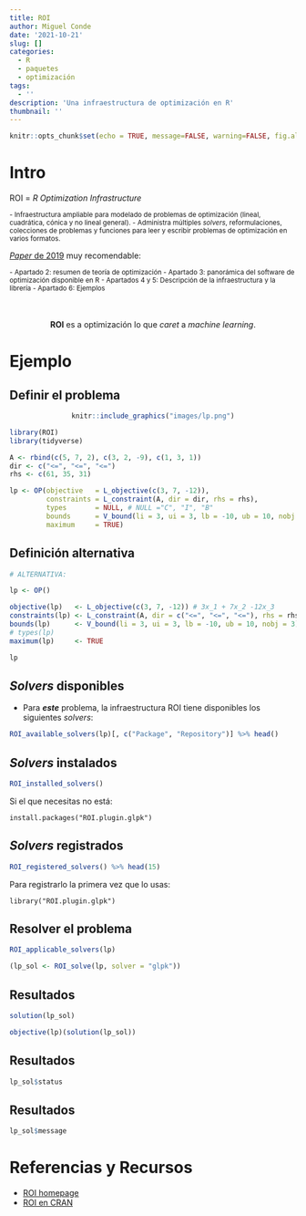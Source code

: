 ```yaml
---
title: ROI
author: Miguel Conde
date: '2021-10-21'
slug: []
categories:
  - R
  - paquetes
  - optimización
tags:
  - ''
description: 'Una infraestructura de optimización en R'
thumbnail: ''
---
```


```r
knitr::opts_chunk$set(echo = TRUE, message=FALSE, warning=FALSE, fig.align='center')
```

# Intro


ROI = *R Optimization Infrastructure*

<small>
- Infraestructura ampliable para modelado de problemas de optimización (lineal,
  cuadrática, cónica y no lineal general).
- Administra múltiples *solvers*, reformulaciones, colecciones de problemas y 
  funciones para leer y escribir problemas de optimización en varios formatos.
</small>
  
[*Paper* de 2019](https:/epub.wu.ac.at/5858/) muy recomendable: 

<small>
- Apartado 2: resumen de teoría de optimización
- Apartado 3: panorámica del software de optimización disponible en R
- Apartados 4 y 5: Descripción de la infraestructura y la librería
- Apartado 6: Ejemplos
</small>
  
<br><br>
<center>
**ROI** es a optimización lo que *caret* a *machine learning*.
</center>

# Ejemplo

## Definir el problema


<center>
```r
knitr::include_graphics("images/lp.png")
```
</center>

```r
library(ROI)
library(tidyverse)

A <- rbind(c(5, 7, 2), c(3, 2, -9), c(1, 3, 1))
dir <- c("<=", "<=", "<=")
rhs <- c(61, 35, 31)

lp <- OP(objective   = L_objective(c(3, 7, -12)),
         constraints = L_constraint(A, dir = dir, rhs = rhs),
         types       = NULL, # NULL ="C", "I", "B"
         bounds      = V_bound(li = 3, ui = 3, lb = -10, ub = 10, nobj = 3),
         maximum     = TRUE)
```

## Definición alternativa

```r
# ALTERNATIVA:

lp <- OP()

objective(lp)   <- L_objective(c(3, 7, -12)) # 3x_1 + 7x_2 -12x_3
constraints(lp) <- L_constraint(A, dir = c("<=", "<=", "<="), rhs = rhs)
bounds(lp)      <- V_bound(li = 3, ui = 3, lb = -10, ub = 10, nobj = 3)
# types(lp)
maximum(lp)     <- TRUE

lp
```

## *Solvers* disponibles 

+ Para ***este*** problema, la infraestructura ROI tiene disponibles los
siguientes *solvers*:

```r
ROI_available_solvers(lp)[, c("Package", "Repository")] %>% head()
```

## *Solvers* instalados

```r
ROI_installed_solvers()
```

Si el que necesitas no está:

```
install.packages("ROI.plugin.glpk")
```


## *Solvers* registrados

```r
ROI_registered_solvers() %>% head(15)
```

Para registrarlo la primera vez que lo usas:

```
library("ROI.plugin.glpk")
```

## Resolver el problema

```r
ROI_applicable_solvers(lp)

(lp_sol <- ROI_solve(lp, solver = "glpk"))

```

## Resultados 

```r
solution(lp_sol)

objective(lp)(solution(lp_sol))
```

## Resultados 

```r
lp_sol$status
```

## Resultados 

```r
lp_sol$message
```


# Referencias y Recursos


- [ROI homepage](https:/roi.r-forge.r-project.org/)
- [ROI en CRAN](https:/cran.r-project.org/web/packages/ROI/index.html)

